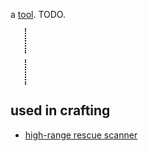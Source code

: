 {{FixTitle}}
a [[Items#tools|tool]]. TODO.

{{Item|<nowiki>(s)</nowiki>}}
<div style="border-left:2px dotted black; margin:10px 23px; height:40px;"></div>
{{Desc
|low-range rescue scanner
|scans for intelligent life within a square radius of 30 kilometers, and beeps with volume proportional to the distance of the closest lifeform.
|takes 750 cycles to craft
|weighs 15 units
|internal name (for bot developers): player_scanner
|crafting recipe: (unlocks at [[level 35]].)
{{CraftingRecipe
|1|control panel
|5|energy cell
|10|wire
|15|scrap metal
}}
}}
<div style="border-left:2px dotted black; margin:10px 23px; height:40px;"></div>
{{Equip
|when equipped:
|scans for intelligent life within a square radius of 30 kilometers, and beeps with volume proportional to the distance of the closest lifeform.
}}
== used in crafting ==

* [[high-range rescue scanner]]